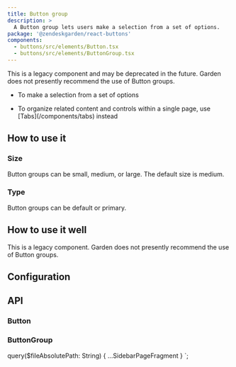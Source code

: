 ```yaml
---
title: Button group
description: >
  A Button group lets users make a selection from a set of options.
package: '@zendeskgarden/react-buttons'
components:
  - buttons/src/elements/Button.tsx
  - buttons/src/elements/ButtonGroup.tsx
---
```


This is a legacy component and may be deprecated in the future. Garden does not presently
recommend the use of Button groups.

<Usage>
  <Use>
    <ul>
      <li>To make a selection from a set of options</li>
    </ul>
  </Use>
  <Misuse>
    <ul>
      <li>
        <Markdown>
          To organize related content and controls within a single page, use
          [Tabs](/components/tabs) instead
        </Markdown>
      </li>
    </ul>
  </Misuse>
</Usage>

## How to use it

### Size

Button groups can be small, medium, or large. The default size is medium.


<CodeExample code={ButtonGroupSizeCode}>
  <ButtonGroupSize />
</CodeExample>

### Type

Button groups can be default or primary.


<CodeExample code={ButtonGroupTypeCode}>
  <ButtonGroupType />
</CodeExample>

## How to use it well

This is a legacy component. Garden does not presently recommend the use of Button groups.

## Configuration

<Configuration reactPackage={props.data.mdx.package} components={props.data.mdx.components} />

## API

### Button

<PropSheet components={props.data.mdx.components} componentName="button" />

### ButtonGroup

<PropSheet components={props.data.mdx.components} componentName="buttonGroup" />


  query($fileAbsolutePath: String) {
    ...SidebarPageFragment
  }
`;
